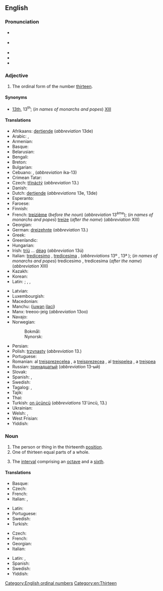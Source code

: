 ==English==
{{wikipedia}}
{{number box|en|13}}

===Pronunciation===
* {{a|RP}} {{IPA|/ˌθɜːˈtiːnθ/|lang=en}}
* {{a|GenAm}} {{IPA|/ˌθɝˈtiːnθ/|lang=en}}
* {{audio|En-us-thirteenth.ogg|Audio (US)|lang=en}}
* {{rhymes|iːnθ|lang=en}}
* {{hyphenation|thir|teenth|lang=en}}

===Adjective===
{{en-adj|-}}

# The ordinal form of the number [[thirteen]].

====Synonyms====
* [[13th]], 13<sup>th</sup>; (''in names of monarchs and popes'') [[XIII]]

====Translations====
{{trans-top|13th}}
* Afrikaans: [[dertiende]] (''abbreviation'' 13de)
* Arabic: {{t|ar|ثَالِثَ عَشَرَ|m}}, {{t|ar|ثَالِثَةَ عَشْرَةَ|f}}
* Armenian: {{t+|hy|տասներեքերորդ}}
* Basque: {{t|eu|hamahirugarren}}
* Belarusian: {{t|be|трына́ццаты|m|sc=Cyrl}}
* Bengali: {{t|bn|ত্রয়োদশ}}
* Breton: {{t+|br|trizekvet}}
* Bulgarian: {{t|bg|тринадесети|sc=Cyrl}}
* Cebuano: {{t|ceb|ikanapulog tulo}}, {{t|ceb|ikanapog tulo}} (''abbreviation'' ika-13)
* Crimean Tatar: {{t|crh|on üçünci}}
* Czech: [[třináctý]] (''abbreviation'' 13.)
* Danish: {{t+|da|trettende}}
* Dutch: [[dertiende]] (''abbreviations'' 13e, 13de)
* Esperanto: {{t|eo|dek-tria}}
* Faroese: {{t|fo|trettandi|m}}
* Finnish: {{t|fi|kolmastoista}}
* French: [[treizième]] (''before the noun'') (''abbreviation'' 13<sup>ème</sup>); (''in names of monarchs and popes'') [[treize]] (''after the name'') (''abbreviation'' XIII)
* Georgian: {{t|ka|მეცამეტე}}
* German: [[dreizehnte]] (''abbreviation'' 13.)
* Greek: {{t+|el|δέκατος τρίτος}}
* Greenlandic: {{t|kl|tretteniat}}
* Hungarian: {{t+|hu|tizenharmadik}}
* Irish: [[tríú]] ... [[déag]] (''abbreviation'' 13ú)
* Italian: [[tredicesimo]] {{g|m}}, [[tredicesima]] {{g|f}}, (''abbreviations'' 13º {{g|m}}, 13ª {{g|f}}); (''in names of monarchs and popes'') tredicesimo {{g|m}}, tredicesima {{g|f}} (''after the name'') (''abbreviation'' XIII)
* Kazakh: {{t|kk|он үшінші|sc=Cyrl}}
* Korean: {{t+|ko|열셋째|tr=yeolsesjjae}}
* Latin: {{t|la|tertius decimus}}; {{qual|less commonly}} {{t|la|terdecimus}}, {{t|la|terdecumus}}, {{t|la|tredecimus}}
{{trans-mid}}
* Latvian: {{t|lv|trīspadsmitais|m}}
* Luxembourgish: {{t|lb|dräizéngt}}
* Macedonian: {{t|mk|тринаесетти|sc=Cyrl}}
* Manchu: ([[juwan]] [[ilaci]])
* Manx: treeoo-jeig (''abbreviation'' 13oo)
* Navajo: {{t|nv|tááʼtsʼáadah góneʼ}}
* Norwegian:
*: Bokmål: {{t|nb|trettende}}
*: Nynorsk: {{t|nn|trettande}}
* Persian: {{t+|fa|سیزدهم|tr=sizdahom|sc=fa-Arab}}
* Polish: [[trzynasty]] (''abbreviation'' 13.)
* Portuguese: {{t|pt|[[décimo]]-[[terceiro]]}}
* Romanian: al [[treisprezecelea]] {{g|m}}, a [[treisprezecea]] {{g|f}}, al [[treișpelea]] {{qualifier|m, informal}}, a [[treișpea]] {{qualifier|f, informal}}
* Russian: [[тринадцатый]] (''abbreviation'' 13-ый)
* Slovak: {{t|sk|trinásty}}
* Spanish: {{t+|es|decimotercero|m}}, {{t+|es|decimotercera|f}}
* Swedish: {{t+|sv|trettonde}}
* Tagalog: {{t|tl|panlabintatlo}}, {{t|tl|ikalabintatlo}}
* Tajik: {{t|tg|сенздаҳум|sc=Cyrl}}
* Thai: {{t|th|ที่สิบสาม}}
* Turkish: [[on üçüncü]] (''abbreviations'' 13'üncü, 13.)
* Ukrainian: {{t+|uk|трина́дцятий|m|sc=Cyrl}}
* Welsh: {{t|cy|trydydd ar ddeg|m}}, {{t|cy|trydedd ar ddeg|f}}
* West Frisian: {{t|fy|trettjinde}}
* Yiddish: {{t|yi|דרײַצנט}}
{{trans-bottom}}

===Noun===
{{en-noun}}

# The person or thing in the thirteenth [[position]].
# One of thirteen equal parts of a whole.
# {{lb|en|music}} The [[interval]] comprising an [[octave]] and a [[sixth]].

====Translations====
{{trans-top|something in the thirteenth position}}
* Basque: {{t|eu|hamahirugarren}}
* Czech: {{t+|cs|třináctý|m}}
* French: {{t+|fr|treizième|m|f}}
* Italian: {{t+|it|tredicesimo|m}}, {{t+|it|tredicesima|f}}
{{trans-mid}}
* Latin: {{t|la|tertius decimus}}
* Portuguese: {{t|pt|[[décimo]]-[[terceiro]]}}
* Swedish: {{t+|sv|trettonde}}
* Turkish: {{t|tr|on üçüncü}}
{{trans-bottom}}

{{trans-top|one of thirteen equal parts of a whole}}
* Czech: {{t|cs|třináctina|f}}
* French: {{t+|fr|treizième|m}}
* Georgian: {{t|ka|მეცამეტედი}}
* Italian: {{t+|it|tredicesimo|m}}
{{trans-mid}}
* Latin: {{t|la|tertium decimum}}, {{t|la|tertium decimum|n}}
* Spanish: {{t+|es|treceavo|m}}
* Swedish: {{t+|sv|trettondel}}
* Yiddish: {{t|yi|דרײַצנטל|n}}
{{trans-bottom}}

[[Category:English ordinal numbers]]
[[Category:en:Thirteen]]